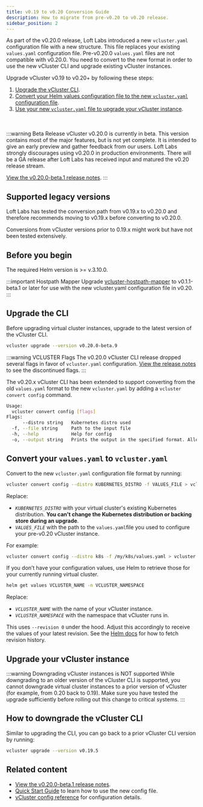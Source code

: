 ```yaml
---
title: v0.19 to v0.20 Conversion Guide
description: How to migrate from pre-v0.20 to v0.20 release.
sidebar_position: 2
---
```




As part of the v0.20.0 release, Loft Labs introduced a new `vcluster.yaml` configuration file with a new structure. This file replaces your existing `values.yaml` configuration file. Pre-v0.20.0 `values.yaml` files are not compatible with v0.20.0. You need to convert to the new format in order to use the new vCluster CLI and upgrade existing vCluster instances.

Upgrade vCluster v0.19 to v0.20+ by following these steps:

1. [Upgrade the vCluster CLI](#upgrade-the-cli).
1. [Convert your Helm values configuration file to the new `vcluster.yaml` configuration file](#convert-your-valuesyaml-to-vclusteryaml).
1. [Use your new `vcluster.yaml` file to upgrade your vCluster instance](#upgrade-your-vcluster-instance).

<br></br>
:::warning Beta Release
vCluster v0.20.0 is currently in beta. This version contains most of the major features, but is not yet complete. It is intended to give an early preview and gather feedback from our users. Loft Labs strongly discourages using v0.20.0 in production environments. There will be a GA release after Loft Labs has received input and matured the v0.20 release stream.


[View the v0.20.0-beta.1 release notes](https://github.com/loft-sh/vcluster/releases/tag/v0.20.0-beta.1).
:::

## Supported legacy versions

Loft Labs has tested the conversion path from v0.19.x to v0.20.0 and therefore recommends moving to v0.19.x before converting to v0.20.0.

Conversions from vCluster versions prior to 0.19.x might work but have not been tested extensively.

## Before you begin

The required Helm version is >= v.3.10.0.

:::important Hostpath Mapper
Upgrade [vcluster-hostpath-mapper](https://github.com/loft-sh/vcluster-hostpath-mapper) to v0.1.1-beta.1 or later for use with the new vcluster.yaml configuration file in v0.20.
:::

## Upgrade the CLI

Before upgrading virtual cluster instances, upgrade to the latest version of the vCluster CLI.

```BASH
vcluster upgrade --version v0.20.0-beta.9
```
:::warning VCLUSTER Flags
The v0.20.0 vCluster CLI release dropped several flags in favor of `vcluster.yaml` configuration. [View the release notes](https://github.com/loft-sh/vcluster/releases/tag/v0.20.0-beta.1) to see the discontinued flags.
:::


The v0.20.x vCluster CLI has been extended to support converting from the old `values.yaml` format to the new `vcluster.yaml` by adding a `vcluster convert config` command.

```BASH
Usage:
  vcluster convert config [flags]
Flags:
      --distro string   Kubernetes distro used
  -f, --file string     Path to the input file
  -h, --help            Help for config
  -o, --output string   Prints the output in the specified format. Allowed values: yaml, json (default "yaml")
```

## Convert your `values.yaml` to `vcluster.yaml`

Convert to the new `vcluster.yaml` configuration file format by running:

```BASH
vcluster convert config --distro KUBERNETES_DISTRO -f VALUES_FILE > vcluster.yaml
```

Replace:

- _`KUBERNETES_DISTRO`_ with your virtual cluster's existing Kubernetes distribution. **You can't change the Kubernetes distribution or backing store during an upgrade**.
- _`VALUES_FILE`_ with the path to the `values.yaml`file you used to configure your pre-v0.20 vCluster instance.

For example:

```BASH
vcluster convert config --distro k8s -f /my/k8s/values.yaml > vcluster.yaml
```

If you don’t have your configuration values, use Helm to retrieve those for your currently running virtual cluster.

```bash
helm get values VCLUSTER_NAME -n VCLUSTER_NAMESPACE
```

Replace:

- _`VCLUSTER_NAME`_ with the name of your vCluster instance.
- _`VCLUSTER_NAMESPACE`_ with the namespace that vCluster runs in.

This uses `--revision 0` under the hood. Adjust this accordingly to receive the values of your latest revision. See the [Helm docs](https://helm.sh/docs/helm/helm_history/) for how to fetch revision history.

## Upgrade your vCluster instance

:::warning Downgrading vCluster instances is NOT supported
While downgrading to an older version of the vCluster CLI is supported, you cannot downgrade virtual cluster instances to a prior version of vCluster (for example, from 0.20 back to 0.19). Make sure you have tested the upgrade sufficiently before rolling out this change to critical systems.
:::

<DeployChanges/>

## How to downgrade the vCluster CLI

Similar to upgrading the CLI, you can go back to a prior vCluster CLI version by running:

```bash
vcluster upgrade --version v0.19.5
```

## Related content

- [View the v0.20.0-beta.1 release notes](https://github.com/loft-sh/vcluster/releases/tag/v0.20.0-beta.1).
- [Quick Start Guide](../../quick-start-guide.mdx) to learn how to use the new config file.
- [vCluster config reference](/vcluster/configure/vcluster-yaml/) for configuration details.
